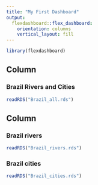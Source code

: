 ```yaml
---
title: "My First Dashboard"
output: 
  flexdashboard::flex_dashboard:
    orientation: columns
    vertical_layout: fill
---
```


```r
library(flexdashboard)
```

Column {data-width=650}
-----------------------------------------------------------------------

### Brazil Rivers and Cities

```r
readRDS("Brazil_all.rds")
```

Column {data-width=350}
-----------------------------------------------------------------------

### Brazil rivers

```r
readRDS("Brazil_rivers.rds")
```

### Brazil cities

```r
readRDS("Brazil_cities.rds")
```

